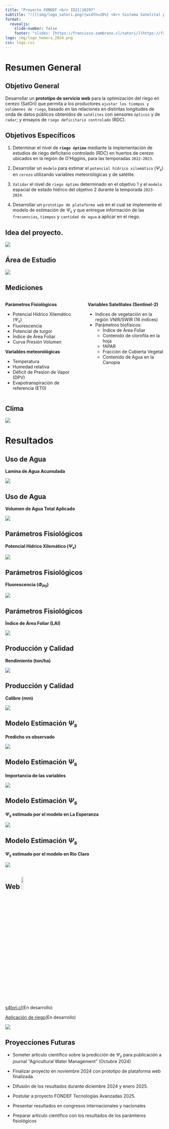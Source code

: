 ```yaml
---
title: "Proyecto FONDEF <br> ID21|10297"
subtitle: "![](img/logo_satori.png){width=20%} <br> Sistema Satelital para la Optimización de Riego"
format: 
  revealjs:
    slide-number: false
    footer: "slides: [https://francisco-zambrano.cl/satori/](https://francisco-zambrano.cl/satori/)"
logo: img/logo_hemera_2024.png
css: logo.css
---
```


# Resumen General 

## Objetivo General {.smaller background-image="img/logo_satori.png" background-position="97.5% 2.5%" background-size="7.5%" layout="true"}

Desarrollar un **prototipo de servicio web** para la optimización del riego en cerezo (SatOri) que permita a los productores `ajustar los tiempos y volúmenes de riego`, basado en las relaciones en distintas longitudes de onda de datos públicos obtenidos de `satélites` con sensores `ópticos` y de `radar`; y ensayos de `riego deficitario controlado` (RDC).

## Objetivos Específicos {.smaller background-image="img/logo_satori.png" background-position="97.5% 2.5%" background-size="7.5%" layout="true"}

::: incremental
1.  Determinar el nivel de **`riego óptimo`** mediante la implementación de estudios de riego deficitario controlado (RDC) en huertos de cerezo ubicados en la región de O'Higgins, para las temporadas `2022-2023`.

2.  Desarrollar un `modelo` para estimar el `potencial hídrico xilemático` ($\Psi_s$) en `cerezo` utilizando  variables meteorológicas y de satélite.

3.  `Validar` el nivel de `riego óptimo` determinado en el objetivo 1 y el `modelo` espacial de estado hídrico del objetivo 2 durante la temporada `2023-2024`.

4.  Desarrollar un `prototipo de plataforma web` en el cual se implemente el modelo de estimación de $\Psi_s$ y que entregue información de las `frecuencias`, `tiempos` y `cantidad de agua` a aplicar en el riego.
:::

## Idea del proyecto. {.smaller background-image="img/logo_satori.png" background-position="97.5% 2.5%" background-size="7.5%" layout="true"}

![](img/metodo3.png)

## Área de Estudio {.smaller background-image="img/logo_satori.png" background-position="97.5% 2.5%" background-size="7.5%" layout="true"}

![](img/area_de_estudio.png){fig-align='center'}

## Mediciones {.smaller background-image="img/logo_satori.png" background-position="97.5% 2.5%" background-size="7.5%" layout="true"}

::: {.columns}
::: {.column width=50%}
**Parámetros Fisiológicos**   

* Potencial Hídrico Xilemático ($\Psi_s$)  
* Fluorescencia  
* Potencial de turgor  
* Índice de Área Foliar  
* Curva Presión Volumen  

**Variables meteorológicas**

* Temperatura  
* Humedad relativa  
* Déficit de Presion de Vapor (DPV)  
* Evapotranspiración de referencia (ET0)  
:::
::: {.column width=50%}
**Variables Satelitales (Sentinel-2)**

* Indices de vegetación en la región VNIR/SWIR (16 índices)
* Parámetros biofísicos:
  + Índice de Área Foliar
  + Contenido de clorofila en la hoja
  + fAPAR
  + Fracción de Cubierta Vegetal
  + Contenido de Agua en la Canopia
:::
:::

## Clima {.smaller background-image="img/logo_satori.png" background-position="97.5% 2.5%" background-size="7.5%" layout="true"}

![](img/series_clima.png){fig-align='center'}


# Resultados 

## Uso de Agua {.smaller background-image="img/logo_satori.png" background-position="97.5% 2.5%" background-size="7.5%" layout="true"}

**Lamina de Agua Acumulada**

![](img/riego_lamina.png)

## Uso de Agua {.smaller background-image="img/logo_satori.png" background-position="97.5% 2.5%" background-size="7.5%" layout="true"}

**Volumen de Agua Total Aplicado**

![](img/tabla_volumen_agua.png)

<!-- ## Curva Presión-Volumen {.smaller background-image="img/logo_satori.png" background-position="97.5% 2.5%" background-size="7.5%" layout="true"} -->

<!-- ![](img/tlp.png) -->

<!-- ## Curva Presión-Volumen {.smaller background-image="img/logo_satori.png" background-position="97.5% 2.5%" background-size="7.5%" layout="true"} -->

<!-- ![](img/tlp_la_esperanza_T0_1.png) -->

<!-- ## Curva Presión-Volumen {.smaller background-image="img/logo_satori.png" background-position="97.5% 2.5%" background-size="7.5%" layout="true"} -->

<!-- ![](img/tlp_sitios.png) -->


## Parámetros Fisiológicos {.smaller background-image="img/logo_satori.png" background-position="97.5% 2.5%" background-size="7.5%" layout="true"}

**Potencial Hídrico Xilemático ($\Psi_s$)**

![](img/potencial_dia.png)

## Parámetros Fisiológicos {.smaller background-image="img/logo_satori.png" background-position="97.5% 2.5%" background-size="7.5%" layout="true"}

**Fluorescencia ($\Phi_{P0}$)**

![](img/fluorescencia.png)

## Parámetros Fisiológicos {.smaller background-image="img/logo_satori.png" background-position="97.5% 2.5%" background-size="7.5%" layout="true"}

**Índice de Área Foliar (LAI)**

![](img/lai.png)

## Producción y Calidad {.smaller background-image="img/logo_satori.png" background-position="97.5% 2.5%" background-size="7.5%" layout="true"}

**Rendimiento (ton/ha)**

![](img/rendimiento.png){fig-align='center'}

## Producción y Calidad {.smaller background-image="img/logo_satori.png" background-position="97.5% 2.5%" background-size="7.5%" layout="true"}

**Calibre (mm)**

![](img/calibre.png){fig-align='center'}

<!-- ## Metabolómica {.smaller background-image="img/logo_satori.png" background-position="97.5% 2.5%" background-size="7.5%" layout="true"} -->

<!-- **Perfil Metabolómico** -->

<!-- ![](img/Heatmap_RC_24.png) -->

<!-- ## Metabolómica {.smaller background-image="img/logo_satori.png" background-position="97.5% 2.5%" background-size="7.5%" layout="true"} -->

<!-- **Análisis de rutas metabólicas** -->

<!-- ![](img/via_metabol_t0vst3_rc.png){fig-align='center'} -->

<!-- ## Metabolómica {.smaller background-image="img/logo_satori.png" background-position="97.5% 2.5%" background-size="7.5%" layout="true"} -->

<!-- **Modelado de rendimiento basado en perfil metabolómico** -->

<!-- ![](img/rendimiento_metabolitos.png) -->

<!-- ## Metabolómica {.smaller background-image="img/logo_satori.png" background-position="97.5% 2.5%" background-size="7.5%" layout="true"} -->

<!-- **Modelado de rendimiento basado en perfil metabolómico** -->

<!-- Metabolítos más importantes  -->

<!-- ![](img/importancia_metabolitos.png){width=50% fig-align="center"} -->

<!-- ## Metabolómica {.smaller background-image="img/logo_satori.png" background-position="97.5% 2.5%" background-size="7.5%" layout="true"} -->

<!-- **Modelado de calibre  basado en perfil metabolómico** -->

<!-- ![](img/calibre_metabolitos.png){fig-align='center'} -->

<!-- ## Metabolómica {.smaller background-image="img/logo_satori.png" background-position="97.5% 2.5%" background-size="7.5%" layout="true"} -->

<!-- **Modelado de calibre  basado en perfil metabolómico** -->

<!-- Metabolítos más importantes  -->

<!-- ![](img/importancia_metabolitos_calibre.png){fig-align='center'} -->


## Modelo Estimación $\Psi_s$ {.smaller background-image="img/logo_satori.png" background-position="97.5% 2.5%" background-size="7.5%" layout="true"}

**Predicho vs observado**

![](img/pred_vs_obser_models.png){fig-align='center'} 
 
## Modelo Estimación $\Psi_s$ {.smaller background-image="img/logo_satori.png" background-position="97.5% 2.5%" background-size="7.5%" layout="true"}

**Importancia de las variables**

![](img/var_importance.png){fig-align='center'}

## Modelo Estimación $\Psi_s$ {.smaller background-image="img/logo_satori.png" background-position="97.5% 2.5%" background-size="7.5%" layout="true"}

**$\Psi_s$ estimado por el modelo en La Esperanza**

![](img/la_esperanza_swp_estimado_max_cov.png){fig-align='center'}

## Modelo Estimación $\Psi_s$ {.smaller background-image="img/logo_satori.png" background-position="97.5% 2.5%" background-size="7.5%" layout="true"}

**$\Psi_s$ estimado por el modelo en Rio Claro**

![](img/rio_claro_swp_estimado_max_cov.png){fig-align='center'}

## Web ![](img/logo_satori.png){width=10%}{.small}

[s4tori.cl](https://s4tori.cl)(En desarrollo)

[Aplicación de riego](https://jbkunst.shinyapps.io/satori/)(En desarrollo)

![](img/plataforma.png){fig-align='center'}

## Proyecciones Futuras {.smaller background-image="img/logo_satori.png" background-position="97.5% 2.5%" background-size="7.5%" layout="true"}

* Someter artículo científico sobre la predicción de $\Psi_s$ para publicación a journal "Agricultural Water Management" (Octubre 2024)

* Finalizar proyecto en noviembre 2024 con prototipo de plataforma web finalizada.

* Difusión de los resultados durante diciembre 2024 y enero 2025.

* Postular a proyecto FONDEF Tecnologías Avanzadas 2025.

* Presentar resultados en congresos internacionales y nacionales

* Preparar artículo científico con los resultados de los parámteros fisiológicos

# {background-image="img/hahaha-thats-all-folks.gif" background-position='contain'}

 